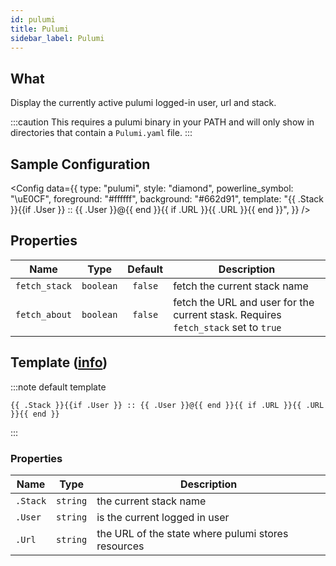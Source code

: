 ```yaml
---
id: pulumi
title: Pulumi
sidebar_label: Pulumi
---
```


## What

Display the currently active pulumi logged-in user, url and stack.

:::caution
This requires a pulumi binary in your PATH and will only show in directories that contain a `Pulumi.yaml` file.
:::

## Sample Configuration


<Config
  data={{
    type: "pulumi",
    style: "diamond",
    powerline_symbol: "\uE0CF",
    foreground: "#ffffff",
    background: "#662d91",
    template:
      "{{ .Stack }}{{if .User }} :: {{ .User }}@{{ end }}{{ if .URL }}{{ .URL }}{{ end }}",
  }}
/>

## Properties

| Name          | Type      | Default | Description                                                                        |
| ------------- | :-------: | :-----: | ---------------------------------------------------------------------------------- |
| `fetch_stack` | `boolean` | `false` | fetch the current stack name                                                       |
| `fetch_about` | `boolean` | `false` | fetch the URL and user for the current stask. Requires `fetch_stack` set to `true` |

## Template ([info][templates])

:::note default template

```template
{{ .Stack }}{{if .User }} :: {{ .User }}@{{ end }}{{ if .URL }}{{ .URL }}{{ end }}
```

:::

### Properties

| Name     | Type     | Description                                        |
| -------- | -------- | -------------------------------------------------- |
| `.Stack` | `string` | the current stack name                             |
| `.User`  | `string` | is the current logged in user                      |
| `.Url`   | `string` | the URL of the state where pulumi stores resources |

[templates]: /docs/configuration/templates
